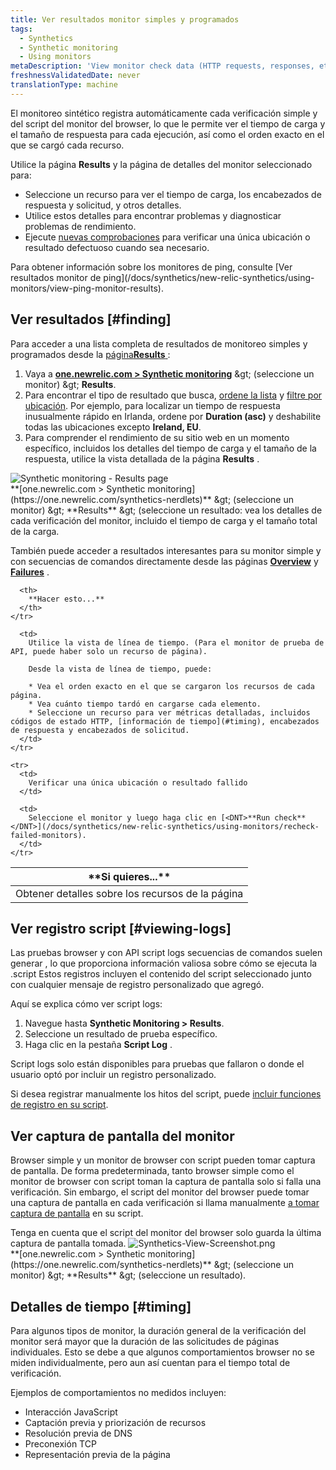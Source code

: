 ```yaml
---
title: Ver resultados monitor simples y programados
tags:
  - Synthetics
  - Synthetic monitoring
  - Using monitors
metaDescription: 'View monitor check data (HTTP requests, responses, etc.) with synthetics monitoring. For browser monitors, view waterfall details of resource load time.'
freshnessValidatedDate: never
translationType: machine
---
```


El monitoreo sintético registra automáticamente cada verificación simple y del script del monitor del browser, lo que le permite ver el tiempo de carga y el tamaño de respuesta para cada ejecución, así como el orden exacto en el que se cargó cada recurso.

Utilice la página <DNT>**Results**</DNT> y la página de detalles del monitor seleccionado para:

* Seleccione un recurso para ver el tiempo de carga, los encabezados de respuesta y solicitud, y otros detalles.
* Utilice estos detalles para encontrar problemas y diagnosticar problemas de rendimiento.
* Ejecute [nuevas comprobaciones](/docs/synthetics/new-relic-synthetics/using-monitors/recheck-failed-monitors) para verificar una única ubicación o resultado defectuoso cuando sea necesario.

<Callout variant="tip">
  Para obtener información sobre los monitores de ping, consulte [Ver resultados monitor de ping](/docs/synthetics/new-relic-synthetics/using-monitors/view-ping-monitor-results).
</Callout>

## Ver resultados [#finding]

Para acceder a una lista completa de resultados de monitoreo simples y programados desde la [página<DNT>**Results**</DNT> ](/docs/synthetics/new-relic-synthetics/pages/synthetics-results-access-individual-monitor-runs):

1. Vaya a <DNT>**[one.newrelic.com &gt; Synthetic monitoring](https://one.newrelic.com/synthetics-nerdlets)**</DNT> &amp;gt; (seleccione un monitor) &amp;gt; <DNT>**Results**</DNT>.
2. Para encontrar el tipo de resultado que busca, [ordene la lista](/docs/synthetics/new-relic-synthetics/pages/synthetics-results-access-individual-monitor-runs#sort-list) y [filtre por ubicación](/docs/synthetics/new-relic-synthetics/pages/synthetics-results-access-individual-monitor-runs#filter-location). Por ejemplo, para localizar un tiempo de respuesta inusualmente rápido en Irlanda, ordene por <DNT>**Duration (asc)**</DNT> y deshabilite todas las ubicaciones excepto <DNT>**Ireland, EU**</DNT>.
3. Para comprender el rendimiento de su sitio web en un momento específico, incluidos los detalles del tiempo de carga y el tamaño de la respuesta, utilice la vista detallada de la página <DNT>**Results**</DNT> .

<img title="Synthetic monitoring - Results page" alt="Synthetic monitoring - Results page" src="/images/synthetic_screenshot-crop_ResultsPage.webp" />

<figcaption>
  <DNT>**[one.newrelic.com &gt; Synthetic monitoring](https://one.newrelic.com/synthetics-nerdlets)**</DNT> &amp;gt; (seleccione un monitor) &amp;gt; <DNT>**Results**</DNT> &amp;gt; (seleccione un resultado: vea los detalles de cada verificación del monitor, incluido el tiempo de carga y el tamaño total de la carga.
</figcaption>

También puede acceder a resultados interesantes para su monitor simple y con secuencias de comandos directamente desde las páginas [<DNT>**Overview**</DNT>](/docs/synthetics/new-relic-synthetics/pages/synthetics-overview-page-view-monitors-performance) y [<DNT>**Failures**</DNT>](/docs/synthetics/new-relic-synthetics/pages/synthetics-failures-troubleshoot-downtime) .

<table id="using">
  <thead>
    <tr>
      <th width={250}>
        **Si quieres...**
      </th>

      <th>
        **Hacer esto...**
      </th>
    </tr>
  </thead>

  <tbody>
    <tr>
      <td>
        Obtener detalles sobre los recursos de la página
      </td>

      <td>
        Utilice la vista de línea de tiempo. (Para el monitor de prueba de API, puede haber solo un recurso de página).

        Desde la vista de línea de tiempo, puede:

        * Vea el orden exacto en el que se cargaron los recursos de cada página.
        * Vea cuánto tiempo tardó en cargarse cada elemento.
        * Seleccione un recurso para ver métricas detalladas, incluidos códigos de estado HTTP, [información de tiempo](#timing), encabezados de respuesta y encabezados de solicitud.
      </td>
    </tr>

    <tr>
      <td>
        Verificar una única ubicación o resultado fallido
      </td>

      <td>
        Seleccione el monitor y luego haga clic en [<DNT>**Run check**</DNT>](/docs/synthetics/new-relic-synthetics/using-monitors/recheck-failed-monitors).
      </td>
    </tr>
  </tbody>
</table>

## Ver registro script [#viewing-logs]

Las pruebas browser y con API <DNT>script logs</DNT> secuencias de comandos suelen generar , lo que proporciona información valiosa sobre cómo se ejecuta la .script Estos registros incluyen el contenido del script seleccionado junto con cualquier mensaje de registro personalizado que agregó.

Aquí se explica cómo ver <DNT>script logs</DNT>:

1. Navegue hasta <DNT>**Synthetic Monitoring &gt; Results**</DNT>.
2. Seleccione un resultado de prueba específico.
3. Haga clic en la pestaña <DNT>**Script Log**</DNT> .

<Callout variant="tip">
  <DNT>Script logs</DNT> solo están disponibles para pruebas que fallaron o donde el usuario optó por incluir un registro personalizado.
</Callout>

Si desea registrar manualmente los hitos del script, puede [incluir funciones de registro en su script](/docs/synthetics/synthetic-monitoring/scripting-monitors/introduction-scripted-browser-monitors/#script-log-manual).

## Ver captura de pantalla del monitor

Browser simple y un monitor de browser con script pueden tomar captura de pantalla. De forma predeterminada, tanto browser simple como el monitor de browser con script toman la captura de pantalla solo si falla una verificación. Sin embargo, el script del monitor del browser puede tomar una captura de pantalla en cada verificación si llama manualmente [a tomar captura de pantalla](/docs/synthetics/synthetic-monitoring/scripting-monitors/synthetic-scripted-browser-reference-monitor-versions-chrome-100#webDriver-takeScreenshot) en su script.

<Callout variant="tip">
  Tenga en cuenta que el script del monitor del browser solo guarda la última captura de pantalla tomada.
</Callout>

<img title="Synthetics-View-Screenshot.png" alt="Synthetics-View-Screenshot.png" src="/images/synthetic_screenshot-crop_results-fail-page.webp" />

<figcaption>
  <DNT>**[one.newrelic.com &gt; Synthetic monitoring](https://one.newrelic.com/synthetics-nerdlets)**</DNT> &amp;gt; (seleccione un monitor) &amp;gt; <DNT>**Results**</DNT> &amp;gt; (seleccione un resultado).
</figcaption>

## Detalles de tiempo [#timing]

Para algunos tipos de monitor, la duración general de la verificación del monitor será mayor que la duración de las solicitudes de páginas individuales. Esto se debe a que algunos comportamientos browser no se miden individualmente, pero aun así cuentan para el tiempo total de verificación.

Ejemplos de comportamientos no medidos incluyen:

* Interacción JavaScript
* Captación previa y priorización de recursos
* Resolución previa de DNS
* Preconexión TCP
* Representación previa de la página